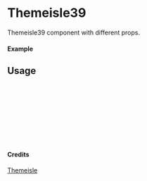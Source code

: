 
<Meta of={Themeisle39} title="Themeisle/Themeisle39" />

# Themeisle39

Themeisle39 component with different props.

#### Example

<Canvas of={Themeisle39.Primary} />

## Usage

```ts
import { Themeisle39 } from "yadl-ui";

const Example = () => {
  return (
      <Themeisle39 />
  );
};

export default Example;
```

#### Credits
[Themeisle](https://themeisle.com/illustrations/)
